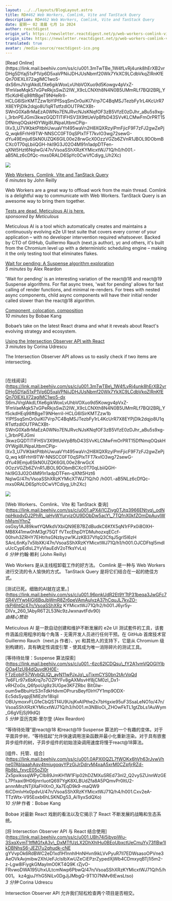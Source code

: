 ```yaml
---
layout: ../../layouts/BlogLayout.astro
title: RD#462 Web Workers, Comlink, Vite and TanStack Query
description: RD#462 Web Workers, Comlink, Vite and TanStack Query
date: 星期一 02 凌晨 七月 1o 2024
author: reactdigest
origin_url: https://newsletter.reactdigest.net/p/web-workers-comlink-vite-tanstack-query
origin_site: https://newsletter.reactdigest.net/p/web-workers-comlink-vite-tanstack-query
translated: true
avatar: /media-source/reactdigest-ico.png
---
```



<Reference client:only="react" title="RD#462 Web Workers, Comlink, Vite and TanStack Query" url="https://newsletter.reactdigest.net/p/web-workers-comlink-vite-tanstack-query" />

<Detail client:only="react">
	[Read Online](https://link.mail.beehiiv.com/ss/c/u001.3mTwTBe_1W4fLvRj4unk8hErXB2vrDHg5DYaj51xP1Vp6D5xaVPNiiJDHJUsNbmf20Wk7YkXC9LCdbVkqZlRnKfEQn70lEXLIl72aglMC1wo5-dxS6mJVrglAkdLfXe6gikWoxLvUhbVOXuo9d5Kowgv4pVxZ-1FmVaeMqk57xGPeRkjsSwZi2IW_X9cLCNXth8N4N0B5UMmRLf7BQI2BRj_Yf5cKdHEq98ftBgeT9NHeRrIl-HCLG6ISirKMTZzw1bYlPfSsqSmOr0uiKI7Vrp7C4BqMSJTezbFy1rL4KcUrR7X8EYPjDIk2dqjo8U1qRTstfzdlOUTPACXBt-SWnG0Xa8rMaEzA0WNo7ENJRvcNJsKNqfOF3zB5VfzE0zDJhr_aBu5s9xg-i_3rbnPEJGmi3kwzGQDTlTIFHSV3X9ttUeVpBfbD43SVvKLCMwFmOrPRT15DfNmqOQskH0YWgi8UNpaUtbmCPip-IXv3_U7VlKbktPitbhUwuaVYt495waVn2H8XQXRzylPmFjicF9F7zFJ2gwZePjQ_wqk6FrhH9TW-NNSCC0FT0qSPIxTFT7kvlO3wg72sewG-dYu49Emju6SkN0UZQK6GIL00e28rwGcX0OzzVGZb6ZVnR1JBOL9DObmBCXc0T70qLbiiQGH-hkI9G3J02O4M91n1adpDTFen-qXNt5Hzt6NqIwG/47n/VsoaSShXRzKYMicxtWJ71Q/h0/h001.-aB5NLz6cDfQc-mxs0RALD6SpYc0CwVfCdiyg_Uh2Xc)

![](https://link.mail.beehiiv.com/ss/o/u001.Btu2bd7uwPPtNpvEhFUmtA/47n/VsoaSShXRzKYMicxtWJ71Q/ho.gif)

[Web Workers, Comlink, Vite and TanStack Query](https://link.mail.beehiiv.com/ss/c/u001.aPX4i1CZjyg0TJtq3966ENtvq_odNnpHkpdvDJ2PhR_jaHyWYurvjzOU9DObDw5acY_7TQfnX0kfZOmDpAuyIWhMsmiYhnZosGsy1AJ89kwtYQMkdVXbiQN9EB7BZdBudkC6KfX5qN1rFPx0i8OXH-mB8X41mw0hM3gt75QTfVTxcEhpDYDMuhozxqECcf-00hvh3ZRHY7EHtrhsGNzbyzw1KJzKB37VfqQ3CfqJ5grl5I6zHSAnL6nKy7x5IbXK/47n/VsoaSShXRzKYMicxtWJ71Q/h1/h001.OJCDFtql5mdluUcCypEdlsL2YyVlauEdV2oTfksYvLs)  
_6 minutes_ by John Reilly

Web Workers are a great way to offload work from the main thread. Comlink is a delightful way to communicate with Web Workers. TanStack Query is an awesome way to bring them together.

[Tests are dead. Meticulous AI is here.](https://link.mail.beehiiv.com/ss/c/u001.96pnkUdR2Et9YTtP31beqa3JwGFc7SR4VfYwt4lGl6BqJbWmR8Zr6peVAmAulyzA37hCquJL7kvZO-rkPj6htQ/47n/VsoaSShXRzKYMicxtWJ71Q/h2/h001.J6yr5y-DIVx_260_1AbyR6T2L53Nc9zJwxnavtFdv90)  
_sponsored by Meticulous_

Meticulous AI is a tool which automatically creates and maintains a continuously evolving e2e UI test suite that covers every corner of your application – with no developer intervention required whatsoever. Backed by CTO of GitHub, Guillermo Rauch (next.js author), yc and others, it's built from the Chromium level up with a deterministic scheduling engine – making it the only testing tool that eliminates flakes.

[Wait for pending: A Suspense algorithm exploration](https://link.mail.beehiiv.com/ss/c/u001.-6zc62lCDQsu_fY2A1vmVQOGIYIbQOa41zU84dQuydKH0E-FTzEobjF57WvbQLlQ_ayN11wPJxJq_uTjxmCYS0bn2tArVqQd7e6FLr97x6bKrq7o7OZPYFv8gAXMsvHf8jCM0zI_Dx1-vRHZoGs_Q6fpoUg9z3UGpe3KFZRbcBitGlw-oum5wBbuHzS3nTdkHdvmOPrursBeyf0lrH7Y1mp9ODX-Ec5dsSyqpjEMiEzhr18IqilOBUymoxvFLGfeCbQSTf4U9UsjKvAlPthe2x7bHgxie95uF3SsaLeNO1o/47n/VsoaSShXRzKYMicxtWJ71Q/h3/h001.m3NBloOi_ZHOwFkTL1gtZbLs1AuWym_G6gVEjSj99dQ)  
_5 minutes_ by Alex Reardon

'Wait for pending' is an interesting variation of the react@18 and react@19 Suspense algorithms. For flat async trees, 'wait for pending' allows for fast calling of render functions, and minimal re-renders. For trees with nested async components, child async components will have their initial render called slower than the react@18 algorithm.

[Component, colocation, composition](https://link.mail.beehiiv.com/ss/c/u001.0APXl0QZL7fWOKx6hVh63rJvwVhne07AblaaahAqv4tmiugoqvYPzGiJrDdrvM4xaA5xrM0CZpfjrRZd-Rb8b_fxycE05oZI0rZx5pxikssqWPyCIb89JmKH1W1FIp02hDZMXuSREd73nl2_Q2vySZUnnWzGEl7Pfxaxi9H06jnrrIuotQ697YgK8XLBUdZfa8A5PQmvPr0ltU2-annnMnzNTjlXaFHXnO_Xa7EqD9k9-maQW96iCDmlvHx0pdvU/47n/VsoaSShXRzKYMicxtWJ71Q/h4/h001.Cxv2eA-TTzWtx-V95Eoxb6hLSKNDg53_Ai1IyxSdQXo)  
_10 minutes_ by Bobae Kang

Bobae’s take on the latest React drama and what it reveals about React's evolving strategy and ecosystem.

[Using the Intersection Observer API with React](https://link.mail.beehiiv.com/ss/c/u001.UBh74i5ibvpiWu-3SxqXvmT1tfMGfxA3v_DxMTfUzLX2DhXhlHu0BEoUbxctUeCmuYy73flBw1IkDBNhsS6-JEZl7u2qhudk-cNEgYVvpOk6RdBWC2eD1xd1H1nnhIHnNHvn9ikLVvPyuR7ll7EDWsasoOPVne3AeOVkAvjmibw2XhUeFJcLsIbXwUZeCiEPzrZypedXjWb4CDmxyqBTj1i5m2-z-Lgw8lFiygkGMayImO0KT4Q9KrZjvO-FRvwoDWA195UhxULtcmNwp6PbwQ/47n/VsoaSShXRzKYMicxtWJ71Q/h5/h001.kz4gjuJYhG5NiLv0DgJjJMbgQ-9T1O7NMv6tEwsLtso)  
_3 minutes_ by Corina Udrescu

The Intersection Observer API allows us to easily check if two items are intersecting.

#
</Detail>

\[在线阅读]\(https://link.mail.beehiiv.com/ss/c/u001.3mTwTBe\_1W4fLvRj4unk8hErXB2vrDHg5DYaj51xP1Vp6D5xaVPNiiJDHJUsNbmf20Wk7YkXC9LCdbVkqZlRnKfEQn70lEXLIl72aglMC1wo5-dx S6mJVrglAkdLfXe6gikWoxLvUhbVOXuo9d5Kowgv4pVxZ-1FmVaeMqk57xGPeRkjsSwZi2IW\_X9cLCNXth8N4N0B5UMmRLf7BQI2BRj\_Yf5ckdHEq98ftBgeT9NHerril-HCLG6ISirKMTZzw1b YlPfSsqSmOr0uiKI7Vrp7C4BqMSJTezbFy1rL4KcUrR7X8EYPjDIk2dqjo8U1qRTstfzdlOUTPACXBt-SWnG0Xa8rMaEzA0WNo7ENJRvcNJsKNqfOF3zB5VfzE0zDJhr\_aBu5s9xg-i\_3rbnPEJGmi 3kwzGQDTlTIFHSV3X9ttUeVpBfbD43SVvKLCMwFmOrPRT15DfNmqOQskH0YWgi8UNpaUtbmCPip-IXv3\_U7VlKbktPitbhUwuaVYt495waVn2H8XQXRzylPmFjicF9F7zFJ2gwZePjQ\_wq k6FrhH9TW-NNSCC0FT0qSPIxTFT7kvlO3wg72sewG-dYu49Emju6SkN0UZQK6GIL00e28rwGcX 0OzzVGZb6ZVnR1JBOL9DObmBCXc0T70qLbiiQGH-hkI9G3J02O4M91n1adpDTFen-qXNt5Hzt6 NqIwG/47n/VsoaSShXRzKYMicXTWJ71Q/h0 /h001.-aB5NLz6cDfQc-mxs0RALD6SpYc0CwVfCdiyg\_Uh2Xc)

![](https://link.mail.beehiiv.com/ss/o/u001.Btu2bd7uwPPtNpvEhFUmtA/47n/VsoaSShXRzKYMicxtWJ71Q/ho.gif)

\[Web Workers、Comlink、Vite 和 TanStack 查询]\(https://link.mail.beehiiv.com/ss/c/u001.aPX4i1CZjyg0TJtq3966ENtvq\_odNnpHkpdvDJ2PhR\_jaHyWYurvjzOU9DObDw5acY\_7TQfnX0kfZOmDpAuyIWhMsmiYhnZ osGsy1AJ89kwtYQMkdVXbiQN9EB7BZdBudkC6KfX5qN1rFPx0i8OXH-MB8X41mw0hM3gt75QT fVTxcEhpDYDMuhozxqECcf-00hvh3ZRHY7EHtrhsGNzbyzw1KJzKB37VfqQ3CfqJ5grl5I6zH SAnL6nKy7x5IbXK/47n/VsoaSShXRzKYMicxtWJ71Q/h1/h001.OJCDFtql5mdluUcCypEdlsL2YyVlauEdV2oTfksYvLs)\
*6 分钟* 约翰·赖利 (John Reilly)

Web Workers 是从主线程卸载工作的好方法。 Comlink 是一种与 Web Workers 进行交流的令人愉快的方式。 TanStack Query 是将它们结合在一起的绝佳方式。

\[测试已死。细致的AI就在这里。]\(https://link.mail.beehiiv.com/ss/c/u001.96pnkUdR2Et9YTtP31beqa3JwGFc7SR4VfYwt4lGl6BqJbWmR8Zr6peVAmAulyzA37hCquJL7kvZO-rkPj6htQ/47n/VsoaSShXRz KYMicxtWJ71Q/h2/h001.J6yr5y-DIVx\_260\_1AbyR6T2L53Nc9zJwxnavtFdv90)\
*由精心赞助*

Meticulous AI 是一款自动创建和维护不断发展的 e2e UI 测试套件的工具，该套件涵盖应用程序的每个角落 - 无需开发人员进行任何干预。在 GitHub 首席技术官 Guillermo Rauch（next.js 作者）、yc 和其他人的支持下，它是从 Chromium 级别构建的，具有确定性调度引擎 - 使其成为唯一消除碎片的测试工具。

\[等待待处理：Suspense 算法探索]\(https://link.mail.beehiiv.com/ss/c/u001.-6zc62lCDQsu\_fY2A1vmVQOGIYIbQOa41zU84dQuydKH0E-FTzEobjF57WvbQLlQ\_ayN11wPJxJq\_uTjxmCYS0bn2tArVqQd 7e6FLr97x6bKrq7o7OZPYFv8gAXMsvHf8jCM0zI\_Dx1-vRHZoGs\_Q6fpoUg9z3UGpe3KFZRbc BitGlw-oum5wBbuHzS3nTdkHdvmOPrursBeyf0lrH7Y1mp9ODX-Ec5dsSyqpjEMIEzhr18Iqil OBUymoxvFLGfeCbQSTf4U9UsjKvAlPthe2x7bHgxie95uF3SsaLeNO1o/47n/VsoaSShXRzKYMicxtWJ71Q/h3/h001.m3NBloOi\_ZHOwFkTL1gtZbLs1AuWym\_G6gVEjSj99dQ) \
*5 分钟* 亚历克斯·里尔登 (Alex Reardon)

“等待待处理”是react@18 和react@19 Suspense 算法的一个有趣的变体。对于平面异步树，“等待挂起”允许快速调用渲染函数并最小化重新渲染。对于具有嵌套异步组件的树，子异步组件的初始渲染调用速度将慢于react@18算法。

\[组件、托管、组合]\(https://link.mail.beehiiv.com/ss/c/u001.0APXl0QZL7fWOKx6hVh63rJvwVhne07AblaaahAqv4tmiugoqvYPzGiJrDdrvM4xaA5xrM0CZpfjrRZd-Rb8b\_fxycE05oZI0r Zx5pxikssqWPyCIb89JmKH1W1FIp02hDZMXuSREd73nl2\_Q2vySZUnnWzGEL7Pfxaxi9H06jnrrIuotQ697YgK8XLBUdZfa8A5PQmvPr0ltU2-annnMnzNTjlXaFHXnO\_Xa7EqD9k9-maQW9 6iCDmlvHx0pdvU/47n/VsoaSShXRzKYMicxtWJ71Q/h4/h001.Cxv2eA-TTzWtx-V95Eoxb6hLSKNDg53\_Ai1IyxSdQXo)\
*10 分钟* 作者：Bobae Kang

Bobae 对最新 React 戏剧的看法以及它揭示了 React 不断发展的战略和生态系统。

\[将 Intersection Observer API 与 React 结合使用]\(https://link.mail.beehiiv.com/ss/c/u001.UBh74i5ibvpiWu-3SxqXvmT1tfMGfxA3v\_DxMTfUzLX2DhXhlHu0BEoUbxctUeCmuYy73flBw1IkDBNhsS6-JEZl7u2qhudk-cNE gYVvpOk6RdBWC2eD1xd1H1nnhIHnNHvn9ikLVvPyuR7ll7EDWsasoOPVne3AeOVkAvjmibw2XhUeFJclsIbXwUZeCiEPzrZypedXjWb4CDmxyqBTj1i5m2-z-Lgw8lFiygkGMayImO0KT4Q9K rZjvO-FRvwoDWA195UhxULtcmNwp6PbwQ/47n/VsoaSShXRzKYMicxtWJ71Q/h5/h001。 kz4gjuJYhG5NiLv0DgJjJMbgQ-9T1O7NMv6tEwsLtso)\
*3 分钟* Corina Udrescu

Intersection Observer API 允许我们轻松检查两个项目是否相交。

#


